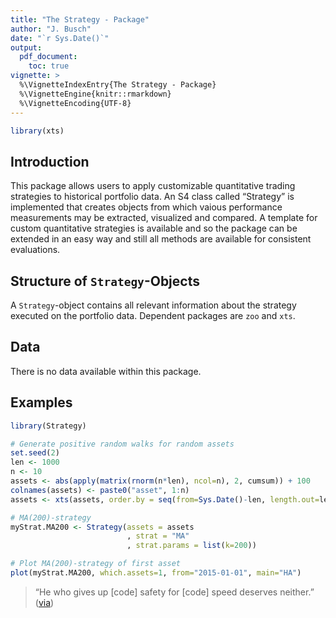 ---
title: "The Strategy - Package"
author: "J. Busch"
date: "`r Sys.Date()`"
output: 
  pdf_document:
    toc: true
vignette: >
  %\VignetteIndexEntry{The Strategy - Package}
  %\VignetteEngine{knitr::rmarkdown}
  %\VignetteEncoding{UTF-8}
---

```{r}
library(xts)
```

## Introduction

This package allows users to apply customizable quantitative trading strategies to historical portfolio data. An S4 class called "Strategy" is implemented that creates objects from which vaious performance measurements may be extracted, visualized and compared. A template for custom quantitative strategies is available and so the package can be extended in an easy way and still all methods are available for consistent evaluations. 

## Structure of `Strategy`-Objects

A `Strategy`-object contains all relevant information about the strategy executed on the portfolio data. Dependent packages are `zoo` and `xts`. 

## Data

There is no data available within this package.

## Examples

```{r}
library(Strategy)

# Generate positive random walks for random assets
set.seed(2)
len <- 1000
n <- 10
assets <- abs(apply(matrix(rnorm(n*len), ncol=n), 2, cumsum)) + 100
colnames(assets) <- paste0("asset", 1:n)
assets <- xts(assets, order.by = seq(from=Sys.Date()-len, length.out=len, by="d"))

# MA(200)-strategy
myStrat.MA200 <- Strategy(assets = assets
                          , strat = "MA"
                          , strat.params = list(k=200))

```

```{r, echo=FALSE, results='asis'}
# Plot MA(200)-strategy of first asset
plot(myStrat.MA200, which.assets=1, from="2015-01-01", main="HA")
```




> "He who gives up [code] safety for [code] speed deserves neither."
([via](https://twitter.com/hadleywickham/status/504368538874703872))
